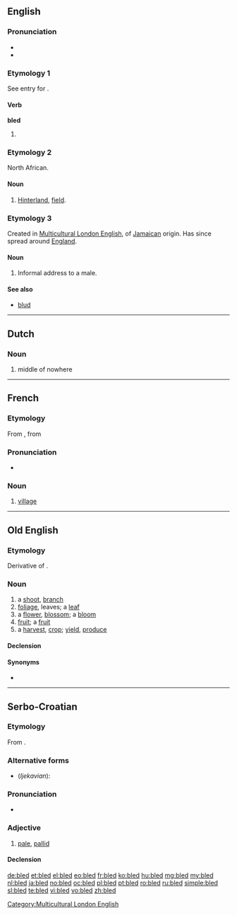 ==English==

===Pronunciation===
* {{IPA|/ˈbled/}}
* {{rhymes|ɛd}}

===Etymology 1===
See entry for {{term|bleed|lang=en}}.

====Verb====
'''bled'''

# {{en-past of|bleed}}

===Etymology 2===
North African.

====Noun====
{{en-noun}}

# {{context|in parts of French North Africa|lang=en}} [[hinterland|Hinterland]], [[field]].

===Etymology 3===
Created in [[Multicultural London English]], of [[Jamaican]] origin. Has since spread around [[England]].
====Noun====
{{en-noun}}

# {{context|UK|MLE|slang|lang=en}} Informal address to a male.

====See also====
*[[blud]]
----
==Dutch==
===Noun===
{{nl-noun|m|-|-}}
# middle of nowhere

----
==French==

===Etymology===
From {{etyl|arq|fr}}, from {{etyl|ar|fr}} {{term|بلاد|tr=bilād|lang=ar}}

===Pronunciation===
* {{IPA|/blɛd/|lang=fr}}

===Noun===
{{fr-noun|m}}

# {{context|somewhat|_|pejorative|lang=fr}} [[village]]

----

==Old English==

===Etymology===
Derivative of {{term|blowan|blōwan|to bloom, blossom|lang=ang}}.

===Noun===
{{ang-noun|head=blēd|f}}

# a [[shoot]], [[branch]]
# [[foliage]], leaves; a [[leaf]]
# a [[flower]], [[blossom]]; a [[bloom]]
# [[fruit]]; a [[fruit]]
# a [[harvest]], [[crop]]; [[yield]], [[produce]]

====Declension====
{{ang-decl-noun-o-f|bled|alt1=blēd}}

====Synonyms====
* {{l|ang|ofett}}

----

==Serbo-Croatian==

===Etymology===
From {{etyl|sla-pro|sh}} {{term/t|sla-pro|*blědъ}}.

===Alternative forms===
* (''Ijekavian''): {{l|sh|blijed|blijȇd}}

===Pronunciation===
* {{IPA|/blêːd/|lang=sh}}

===Adjective===
{{sh-adj|head=blȇd|def=bledi|def_a=blȇdī|comp=bleđi|comp_a=blȅđī|r|блед|бле̑д}}

# [[pale]], [[pallid]]

====Declension====
{{sh-adj-full|bled|o|bleđ|e}}

[[de:bled]]
[[et:bled]]
[[el:bled]]
[[eo:bled]]
[[fr:bled]]
[[ko:bled]]
[[hu:bled]]
[[mg:bled]]
[[my:bled]]
[[nl:bled]]
[[ja:bled]]
[[no:bled]]
[[oc:bled]]
[[pl:bled]]
[[pt:bled]]
[[ro:bled]]
[[ru:bled]]
[[simple:bled]]
[[sl:bled]]
[[te:bled]]
[[vi:bled]]
[[vo:bled]]
[[zh:bled]]

[[Category:Multicultural London English]]